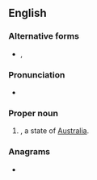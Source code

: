 {{also|nsw|N.S.W.|N. S. W.}}
==English==

===Alternative forms===
* {{l|en|N.S.W.}}, {{l|en|N. S. W.}}

===Pronunciation===
* {{audio|en-au-NSW.ogg|Audio (AU)|lang=en}}

===Proper noun===
{{en-proper-noun}}

# {{lb|en|Australia}} {{initialism of|New South Wales|dot=|lang=en}}, a state of [[Australia]].

===Anagrams===
* {{anagrams|en|a=nsw|NWS|WNs}}